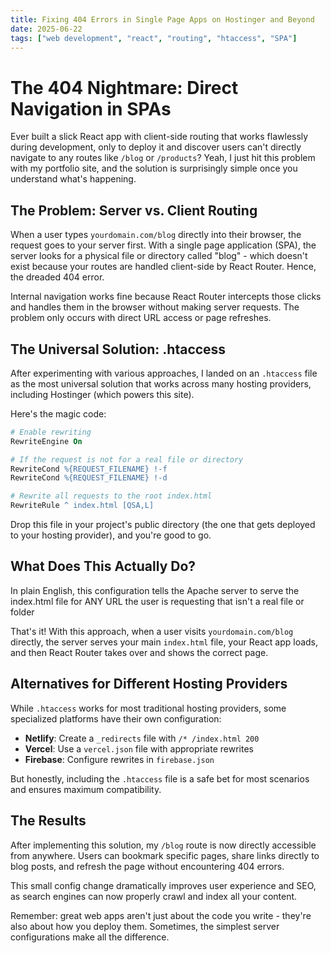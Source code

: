 ```yaml
---
title: Fixing 404 Errors in Single Page Apps on Hostinger and Beyond
date: 2025-06-22
tags: ["web development", "react", "routing", "htaccess", "SPA"]
---
```


# The 404 Nightmare: Direct Navigation in SPAs

Ever built a slick React app with client-side routing that works flawlessly during development, only to deploy it and discover users can't directly navigate to any routes like `/blog` or `/products`? Yeah, I just hit this problem with my portfolio site, and the solution is surprisingly simple once you understand what's happening.

## The Problem: Server vs. Client Routing

When a user types `yourdomain.com/blog` directly into their browser, the request goes to your server first. With a single page application (SPA), the server looks for a physical file or directory called "blog" - which doesn't exist because your routes are handled client-side by React Router. Hence, the dreaded 404 error.

Internal navigation works fine because React Router intercepts those clicks and handles them in the browser without making server requests. The problem only occurs with direct URL access or page refreshes.

## The Universal Solution: .htaccess

After experimenting with various approaches, I landed on an `.htaccess` file as the most universal solution that works across many hosting providers, including Hostinger (which powers this site).

Here's the magic code:

```apache
# Enable rewriting
RewriteEngine On

# If the request is not for a real file or directory
RewriteCond %{REQUEST_FILENAME} !-f
RewriteCond %{REQUEST_FILENAME} !-d

# Rewrite all requests to the root index.html
RewriteRule ^ index.html [QSA,L]
```

Drop this file in your project's public directory (the one that gets deployed to your hosting provider), and you're good to go.

## What Does This Actually Do?

In plain English, this configuration tells the Apache server to serve the index.html file for ANY URL the user is requesting that isn't a real file or folder

That's it! With this approach, when a user visits `yourdomain.com/blog` directly, the server serves your main `index.html` file, your React app loads, and then React Router takes over and shows the correct page.

## Alternatives for Different Hosting Providers

While `.htaccess` works for most traditional hosting providers, some specialized platforms have their own configuration:

- **Netlify**: Create a `_redirects` file with `/* /index.html 200`
- **Vercel**: Use a `vercel.json` file with appropriate rewrites
- **Firebase**: Configure rewrites in `firebase.json`

But honestly, including the `.htaccess` file is a safe bet for most scenarios and ensures maximum compatibility.

## The Results

After implementing this solution, my `/blog` route is now directly accessible from anywhere. Users can bookmark specific pages, share links directly to blog posts, and refresh the page without encountering 404 errors.

This small config change dramatically improves user experience and SEO, as search engines can now properly crawl and index all your content.

Remember: great web apps aren't just about the code you write - they're also about how you deploy them. Sometimes, the simplest server configurations make all the difference.
